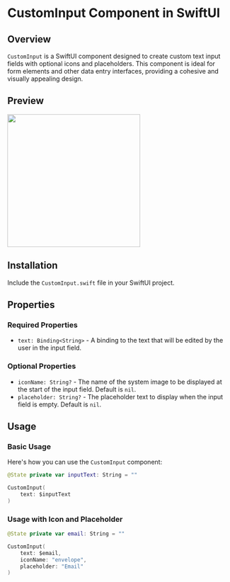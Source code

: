 # CustomInput Component in SwiftUI

## Overview

`CustomInput` is a SwiftUI component designed to create custom text input fields with optional icons and placeholders. This component is ideal for form elements and other data entry interfaces, providing a cohesive and visually appealing design.

## Preview

<div style={{ display: "flex", justifyContent: "center" }}>
  <div>
    <img src="https://www.swiftcn.lol/input.png" width="300" />
  </div>
</div>

## Installation

Include the `CustomInput.swift` file in your SwiftUI project.

## Properties

### Required Properties

- `text: Binding<String>` - A binding to the text that will be edited by the user in the input field.

### Optional Properties

- `iconName: String?` - The name of the system image to be displayed at the start of the input field. Default is `nil`.
- `placeholder: String?` - The placeholder text to display when the input field is empty. Default is `nil`.

## Usage

### Basic Usage

Here's how you can use the `CustomInput` component:

```swift
@State private var inputText: String = ""

CustomInput(
    text: $inputText
)
```

### Usage with Icon and Placeholder

```swift
@State private var email: String = ""

CustomInput(
    text: $email,
    iconName: "envelope",
    placeholder: "Email"
)
```
